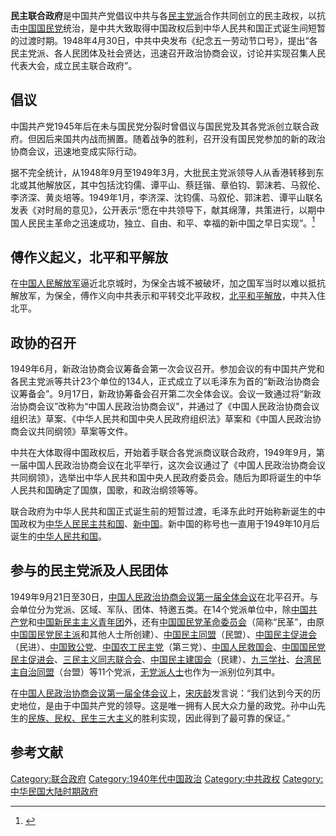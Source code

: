 
'''民主联合政府'''是中国共产党倡议中共与各[[民主党派|民主党派]]合作共同创立的民主政权，以抗击[[中国国民党|中国国民党]]统治，是中共大致取得中国政权后到中华人民共和国正式诞生间短暂的过渡时期。1948年4月30日，中共中央发布《纪念五一劳动节口号》，提出“各民主党派、各人民团体及社会贤达，迅速召开政治协商会议，讨论并实现召集人民代表大会，成立民主联合政府”。

==倡议==
中国共产党1945年后在未与国民党分裂时曾倡议与国民党及其各党派创立联合政府。但因后来国共内战而搁置。随着战争的胜利，召开没有国民党参加的新的政治协商会议，迅速地变成实际行动。

据不完全统计，从1948年9月至1949年3月，大批民主党派领导人从香港转移到东北或其他解放区，其中包括沈钧儒、谭平山、蔡廷锴、章伯钧、郭沫若、马叙伦、李济深、黄炎培等。1949年1月，李济深、沈钧儒、马叙伦、郭沫若、谭平山联名发表《对时局的意见》，公开表示“愿在中共领导下，献其绵薄，共策进行，以期中国人民民主革命之迅速成功，独立、自由、和平、幸福的新中国之早日实现”。<ref>{{Cite web |url=http://www.china.com.cn/cpc/2011-05/31/content_22681653.htm |title=众望所归的民主联合政府 中国网 |accessdate=2017-11-21 |archive-date=2012-06-16 |archive-url=https://web.archive.org/web/20120616232404/http://www.china.com.cn/cpc/2011-05/31/content_22681653.htm |dead-url=no }}</ref>

==傅作义起义，北平和平解放==
在[[中国人民解放军|中国人民解放军]]逼近北京城时，为保全古城不被破坏，加之国军当时以难以抵抗解放军，为保全，傅作义向中共表示和平转交北平政权，[[北平和平解放|北平和平解放]]，中共入住北平。
==政协的召开==

1949年6月，新政治协商会议筹备会第一次会议召开。参加会议的有中国共产党和各民主党派等共计23个单位的134人，正式成立了以毛泽东为首的“新政治协商会议筹备会”。9月17日，新政协筹备会召开第二次全体会议。会议一致通过将“新政治协商会议”改称为“中国人民政治协商会议”，并通过了《中国人民政治协商会议组织法》草案、《中华人民共和国中央人民政府组织法》草案和《中国人民政治协商会议共同纲领》草案等文件。

中共在大体取得中国政权后，开始着手联合各党派商议联合政府，1949年9月，第一届中国人民政治协商会议在北平举行，这次会议通过了《中国人民政治协商会议共同纲领》，选举出中华人民共和国中央人民政府委员会。随后为即将诞生的中华人民共和国确定了国旗，国歌，和政治纲领等等。

联合政府为中华人民共和国正式诞生前的短暂过渡，毛泽东此时开始称新诞生的中国政权为[[中华人民民主共和国|中华人民民主共和国]]、[[新中国|新中国]]。新中国的称号也一直用于1949年10月后诞生的[[中华人民共和国|中华人民共和国]]。
==参与的民主党派及人民团体==
1949年9月21日至30日，[[中国人民政治协商会议第一届全体会议|中国人民政治协商会议第一届全体会议]]在北平召开。与会单位分为党派、区域、军队、团体、特邀五类。在14个党派单位中，除[[中国共产党|中国共产党]]和[[中国新民主主义青年团|中国新民主主义青年团]]外，还有[[中国国民党革命委员会|中国国民党革命委员会]]（简称“民革”，由原[[国民党左派|中国国民党民主派]]和其他人士所创建）、[[中国民主同盟|中国民主同盟]]（民盟）、[[中国民主促进会|中国民主促进会]]（民进）、[[中国致公党|中国致公党]]、[[中国农工民主党|中国农工民主党]]（第三党）、[[中国人民救国会|中国人民救国会]]、[[中国国民党民主促进会|中国国民党民主促进会]]、[[三民主义同志联合会|三民主义同志联合会]]、[[中国民主建国会|中国民主建国会]]（民建）、[[九三学社|九三学社]]、[[台湾民主自治同盟|台湾民主自治同盟]]（台盟）等11个党派，[[无党派人士|无党派人士]]也作为一派别位列其中。

在[[中国人民政治协商会议第一届全体会议|中国人民政治协商会议第一届全体会议]]上，[[宋庆龄|宋庆龄]]发言说：“我们达到今天的历史地位，是由于中国共产党的领导。这是唯一拥有人民大众力量的政党。孙中山先生的[[三民主义|民族、民权、民生三大主义]]的胜利实现，因此得到了最可靠的保证。”

== 参考文献 ==
{{Reflist}}

[[Category:联合政府|Category:联合政府]]
[[Category:1940年代中国政治|Category:1940年代中国政治]]
[[Category:中共政权|Category:中共政权]]
[[Category:中华民国大陆时期政府|Category:中华民国大陆时期政府]]
